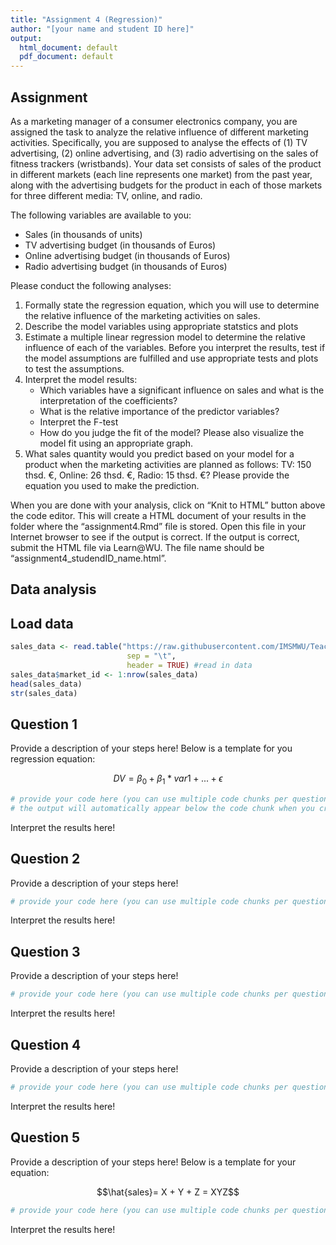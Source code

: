 ```yaml
---
title: "Assignment 4 (Regression)"
author: "[your name and student ID here]"
output:
  html_document: default
  pdf_document: default
---
```


## Assignment

As a marketing manager of a consumer electronics company, you are assigned the task to analyze the relative influence of different marketing activities. Specifically, you are supposed to analyse the effects of (1) TV advertising, (2) online advertising, and (3) radio advertising on the sales of fitness trackers (wristbands). Your data set consists of sales of the product in different markets (each line represents one market) from the past year, along with the advertising budgets for the product in each of those markets for three different media: TV, online, and radio. 

The following variables are available to you:

* Sales (in thousands of units)
* TV advertising budget (in thousands of Euros)
* Online advertising budget (in thousands of Euros)
* Radio advertising budget (in thousands of Euros)

Please conduct the following analyses: 

1. Formally state the regression equation, which you will use to determine the relative influence of the marketing activities on sales.
2. Describe the model variables using appropriate statstics and plots
3. Estimate a multiple linear regression model to determine the relative influence of each of the variables. Before you interpret the results, test if the model assumptions are fulfilled and use appropriate tests and plots to test the assumptions.
4. Interpret the model results:
      * Which variables have a significant influence on sales and what is the interpretation of the coefficients?
      * What is the relative importance of the predictor variables?
      * Interpret the F-test
      * How do you judge the fit of the model? Please also visualize the model fit using an appropriate graph.
5. What sales quantity would you predict based on your model for a product when the marketing activities are planned as follows: TV: 150 thsd. €, Online: 26 thsd. €, Radio: 15 thsd. €? Please provide the equation you used to make the prediction. 

When you are done with your analysis, click on "Knit to HTML" button above the code editor. This will create a HTML document of your results in the folder where the "assignment4.Rmd" file is stored. Open this file in your Internet browser to see if the output is correct. If the output is correct, submit the HTML file via Learn\@WU. The file name should be "assignment4_studendID_name.html".

## Data analysis

## Load data

```r
sales_data <- read.table("https://raw.githubusercontent.com/IMSMWU/Teaching/master/MRDA2017/assignment4.1.dat", 
                          sep = "\t", 
                          header = TRUE) #read in data
sales_data$market_id <- 1:nrow(sales_data)
head(sales_data)
str(sales_data)
```

## Question 1

Provide a description of your steps here! Below is a template for you regression equation:

$$DV=\beta_0 + \beta_1 * var1 + ... + \epsilon$$

```r
# provide your code here (you can use multiple code chunks per question if you like)
# the output will automatically appear below the code chunk when you create the html file
```

Interpret the results here!

## Question 2

Provide a description of your steps here!

```r
# provide your code here (you can use multiple code chunks per question if you like)
```

Interpret the results here!

## Question 3

Provide a description of your steps here!

```r
# provide your code here (you can use multiple code chunks per question if you like)
```

Interpret the results here!

## Question 4

Provide a description of your steps here!

```r
# provide your code here (you can use multiple code chunks per question if you like)
```

Interpret the results here!

## Question 5

Provide a description of your steps here! Below is a template for your equation:

$$\hat{sales}= X + Y + Z = XYZ$$
 
```r
# provide your code here (you can use multiple code chunks per question if you like)
```

Interpret the results here!

